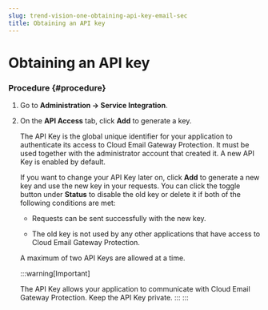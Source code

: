 ```yaml
---
slug: trend-vision-one-obtaining-api-key-email-sec
title: Obtaining an API key
---
```

# Obtaining an API key

### Procedure {#procedure}

1.  Go to **Administration → Service Integration**.

2.  On the **API Access** tab, click **Add** to generate a key.

    The API Key is the global unique identifier for your application to authenticate its access to Cloud Email Gateway Protection. It must be used together with the administrator account that created it. A new API Key is enabled by default.

    If you want to change your API Key later on, click **Add** to generate a new key and use the new key in your requests. You can click the toggle button under **Status** to disable the old key or delete it if both of the following conditions are met:

    - Requests can be sent successfully with the new key.

    - The old key is not used by any other applications that have access to Cloud Email Gateway Protection.

    A maximum of two API Keys are allowed at a time.

    :::warning[Important]

    The API Key allows your application to communicate with Cloud Email Gateway Protection. Keep the API Key private.
    :::
:::
